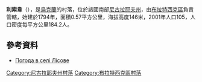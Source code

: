 {{coord|48|1|19|N|31|39|33|E|scale:100000|display=title}}

'''利索韋'''（{{lang-uk|Лісове}}），是[[烏克蘭|烏克蘭]]的村落，位於該國南部[[尼古拉耶夫州|尼古拉耶夫州]]，由[[布拉特西克區|布拉特西克區]]負責管轄，始建於1794年，面積0.57平方公里，海拔高度146米，2001年人口105，人口密度每平方公里184.2人。

==參考資料==
* [http://weather.in.ua/ua/nikolaevskaja/13660 Погода в селі Лісове] {{Wayback|url=http://weather.in.ua/ua/nikolaevskaja/13660 |date=20160606153440 }}

[[Category:尼古拉耶夫州村落|Category:尼古拉耶夫州村落]]
[[Category:布拉特西克區村落|Category:布拉特西克區村落]]


{{Mykolaiv-geo-stub}}
